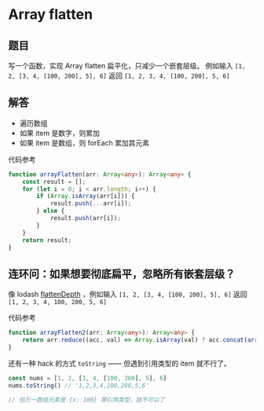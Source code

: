 
<Meta title="工具/实现扁平化" />

# Array flatten
## 题目

写一个函数，实现 Array flatten 扁平化，只减少一个嵌套层级。
例如输入 `[1, 2, [3, 4, [100, 200], 5], 6]` 返回 `[1, 2, 3, 4, [100, 200], 5, 6]`

## 解答

- 遍历数组
- 如果 item 是数字，则累加
- 如果 item 是数组，则 forEach 累加其元素

代码参考
```ts
function arrayFlatten(arr: Array<any>): Array<any> {
    const result = [];
    for (let i = 0; i < arr.length; i++) {
        if (Array.isArray(arr[i])) {
            result.push(...arr[i]);
        } else {
            result.push(arr[i]);
        }
    }
    return result;
}
```

## 连环问：如果想要彻底扁平，忽略所有嵌套层级？

像 lodash [flattenDepth](https://www.lodashjs.com/docs/lodash.flattenDepth) ，例如输入 `[1, 2, [3, 4, [100, 200], 5], 6]` 返回 `[1, 2, 3, 4, 100, 200, 5, 6]`

代码参考
```ts
function arrayFlatten2(arr: Array<any>): Array<any> {
    return arr.reduce((acc, val) => Array.isArray(val) ? acc.concat(arrayFlatten(val)) : acc.concat(val), []);
}
```

还有一种 hack 的方式 `toString` —— 但遇到引用类型的 item 就不行了。

```js
const nums = [1, 2, [3, 4, [100, 200], 5], 6]
nums.toString() // '1,2,3,4,100,200,5,6'

// 但万一数组元素是 {x: 100} 等引用类型，就不可以了
```
